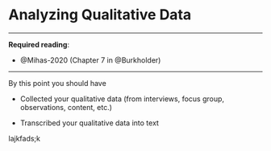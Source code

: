 # Analyzing Qualitative Data {.unnumbered}

------------------------------------------------------------------------

**Required reading**:

-   @Mihas-2020 (Chapter 7 in @Burkholder)

------------------------------------------------------------------------

By this point you should have

-   Collected your qualitative data (from interviews, focus group, observations, content, etc.)

-   Transcribed your qualitative data into text

lajkfads;k
